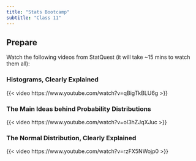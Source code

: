 ```yaml
---
title: "Stats Bootcamp"
subtitle: "Class 11"
---
```


## Prepare

Watch the following videos from StatQuest (it will take \~15 mins to watch them all):

### Histograms, Clearly Explained

{{< video https://www.youtube.com/watch?v=qBigTkBLU6g >}}

### The Main Ideas behind Probability Distributions

{{< video https://www.youtube.com/watch?v=oI3hZJqXJuc >}}

### The Normal Distribution, Clearly Explained

{{< video https://www.youtube.com/watch?v=rzFX5NWojp0 >}}
